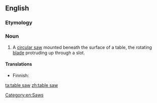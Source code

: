 ==English==
{{wikipedia}}

===Etymology===
{{compound|table|saw}}

===Noun===
{{en-noun|head=[[table]] [[saw]]}}

# A [[circular saw]] mounted beneath the surface of a table, the rotating [[blade]] protruding up through a slot.

====Translations====
{{trans-top|type of circular saw}}
* Finnish: {{t-|fi|pöytäsaha}}
{{trans-mid}}
{{trans-bottom}}

[[Category:en:Saws]]

[[ta:table saw]]
[[zh:table saw]]